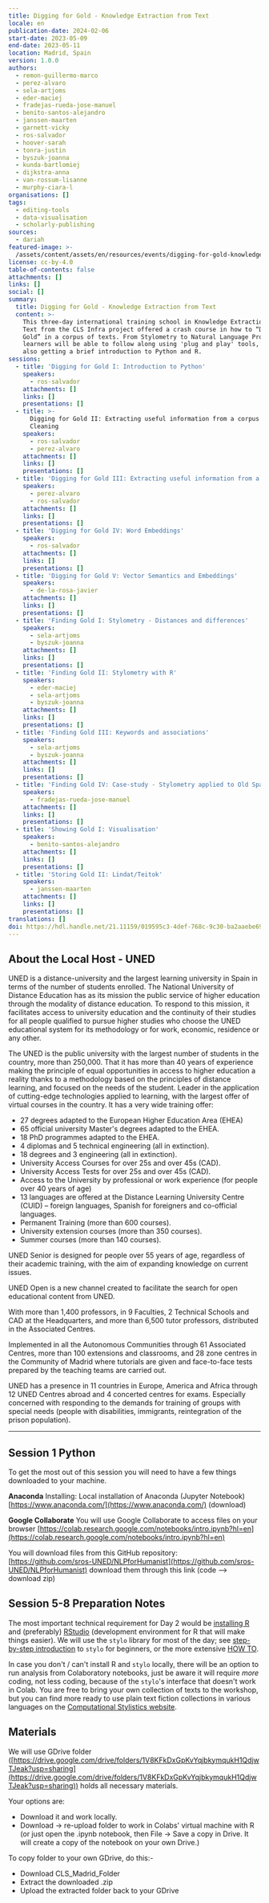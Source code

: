 ```yaml
---
title: Digging for Gold - Knowledge Extraction from Text
locale: en
publication-date: 2024-02-06
start-date: 2023-05-09
end-date: 2023-05-11
location: Madrid, Spain
version: 1.0.0
authors:
  - remon-guillermo-marco
  - perez-alvaro
  - sela-artjoms
  - eder-maciej
  - fradejas-rueda-jose-manuel
  - benito-santos-alejandro
  - janssen-maarten
  - garnett-vicky
  - ros-salvador
  - hoover-sarah
  - tonra-justin
  - byszuk-joanna
  - kunda-bartlomiej
  - dijkstra-anna
  - van-rossum-lisanne
  - murphy-ciara-l
organisations: []
tags:
  - editing-tools
  - data-visualisation
  - scholarly-publishing
sources:
  - dariah
featured-image: >-
  /assets/content/assets/en/resources/events/digging-for-gold-knowledge-extraction-from-text/featured-image.jpg
license: cc-by-4.0
table-of-contents: false
attachments: []
links: []
social: []
summary:
  title: Digging for Gold - Knowledge Extraction from Text
  content: >-
    This three-day international training school in Knowledge Extraction from
    Text from the CLS Infra project offered a crash course in how to “Dig for
    Gold” in a corpus of texts. From Stylometry to Natural Language Processing,
    learners will be able to follow along using 'plug and play' tools, while
    also getting a brief introduction to Python and R.
sessions:
  - title: 'Digging for Gold I: Introduction to Python'
    speakers:
      - ros-salvador
    attachments: []
    links: []
    presentations: []
  - title: >-
      Digging for Gold II: Extracting useful information from a corpus pt1 -
      Cleaning
    speakers:
      - ros-salvador
      - perez-alvaro
    attachments: []
    links: []
    presentations: []
  - title: 'Digging for Gold III: Extracting useful information from a corpus pt2'
    speakers:
      - perez-alvaro
      - ros-salvador
    attachments: []
    links: []
    presentations: []
  - title: 'Digging for Gold IV: Word Embeddings'
    speakers:
      - ros-salvador
    attachments: []
    links: []
    presentations: []
  - title: 'Digging for Gold V: Vector Semantics and Embeddings'
    speakers:
      - de-la-rosa-javier
    attachments: []
    links: []
    presentations: []
  - title: 'Finding Gold I: Stylometry - Distances and differences'
    speakers:
      - sela-artjoms
      - byszuk-joanna
    attachments: []
    links: []
    presentations: []
  - title: 'Finding Gold II: Stylometry with R'
    speakers:
      - eder-maciej
      - sela-artjoms
      - byszuk-joanna
    attachments: []
    links: []
    presentations: []
  - title: 'Finding Gold III: Keywords and associations'
    speakers:
      - sela-artjoms
      - byszuk-joanna
    attachments: []
    links: []
    presentations: []
  - title: 'Finding Gold IV: Case-study - Stylometry applied to Old Spanish Poetry'
    speakers:
      - fradejas-rueda-jose-manuel
    attachments: []
    links: []
    presentations: []
  - title: 'Showing Gold I: Visualisation'
    speakers:
      - benito-santos-alejandro
    attachments: []
    links: []
    presentations: []
  - title: 'Storing Gold II: Lindat/Teitok'
    speakers:
      - janssen-maarten
    attachments: []
    links: []
    presentations: []
translations: []
doi: https://hdl.handle.net/21.11159/019595c3-4def-768c-9c30-ba2aaebe69c1
---
```

## About the Local Host - UNED

UNED is a distance-university and the largest learning university in Spain in terms of the number
of students enrolled. The National University of Distance Education has as its mission the public
service of higher education through the modality of distance education. To respond to this
mission, it facilitates access to university education and the continuity of their studies for all
people qualified to pursue higher studies who choose the UNED educational system for its
methodology or for work, economic, residence or any other.

The UNED is the public university with the largest number of students in the country, more than
250,000. That it has more than 40 years of experience making the principle of equal opportunities
in access to higher education a reality thanks to a methodology based on the principles of
distance learning, and focused on the needs of the student. Leader in the application of
cutting-edge technologies applied to learning, with the largest offer of virtual courses in the
country. It has a very wide training offer:

* 27 degrees adapted to the European Higher Education Area (EHEA)
* 65 official university Master's degrees adapted to the EHEA.
* 18 PhD programmes adapted to the EHEA.
* 4 diplomas and 5 technical engineering (all in extinction).
* 18 degrees and 3 engineering (all in extinction).
* University Access Courses for over 25s and over 45s (CAD).
* University Access Tests for over 25s and over 45s (CAD).
* Access to the University by professional or work experience (for people over 40 years of age)
* 13 languages are offered at the Distance Learning University Centre (CUID) – foreign languages,
  Spanish for foreigners and co-official languages.
* Permanent Training (more than 600 courses).
* University extension courses (more than 350 courses).
* Summer courses (more than 140 courses).

UNED Senior is designed for people over 55 years of age, regardless of their academic training,
with the aim of expanding knowledge on current issues.

UNED Open is a new channel created to facilitate the search for open educational content from
UNED.

With more than 1,400 professors, in 9 Faculties, 2 Technical Schools and CAD at the Headquarters,
and more than 6,500 tutor professors, distributed in the Associated Centres.

Implemented in all the Autonomous Communities through 61 Associated Centres, more than 100
extensions and classrooms, and 28 zone centres in the Community of Madrid where tutorials are
given and face-to-face tests prepared by the teaching teams are carried out.

UNED has a presence in 11 countries in Europe, America and Africa through 12 UNED Centres abroad
and 4 concerted centres for exams. Especially concerned with responding to the demands for
training of groups with special needs (people with disabilities, immigrants, reintegration of the
prison population).

---

## Session 1 Python

To get the most out of this session you will need to have a few things downloaded to your machine.

**Anaconda**
Installing: Local installation of Anaconda (Jupyter Notebook)
[https://www.anaconda.com/](https://www.anaconda.com/) (download)

**Google Collaborate**
You will use Google Collaborate to access files on your browser
[https://colab.research.google.com/notebooks/intro.ipynb?hl=en](https://colab.research.google.com/notebooks/intro.ipynb?hl=en)

You will download files from this GitHub repository:
[https://github.com/sros-UNED/NLPforHumanist](https://github.com/sros-UNED/NLPforHumanist) download them through this link (code —> download zip)

## Session 5-8 Preparation Notes

The most important technical requirement for Day 2 would be [installing
R](https://cloud.r-project.org/) and (preferably)
[RStudio](https://posit.co/download/rstudio-desktop/) (development environment for R that will
make things easier). We will use the `stylo` library for most of the day; see [step-by-step
introduction](https://computationalstylistics.github.io/stylo_nutshell/#) to `stylo` for beginners,
or the more extensive [HOW
TO](https://github.com/computationalstylistics/stylo_howto/blob/master/stylo_howto.pdf).

In case you don't / can't install R and `stylo` locally, there will be an option to run analysis
from Colaboratory notebooks, just be aware it will require *more* coding, not less coding, because
of the `stylo`'s interface that doesn't work in Colab.  You are free to bring your own collection of
texts to the workshop, but you can find more ready to use plain text fiction collections in
various languages on the [Computational Stylistics
website](https://computationalstylistics.github.io/resources/).

## Materials

We will use GDrive folder
([https://drive.google.com/drive/folders/1V8KFkDxGpKvYqjbkymqukH1QdjwTJeak?usp=sharing](https://drive.google.com/drive/folders/1V8KFkDxGpKvYqjbkymqukH1QdjwTJeak?usp=sharing))
holds all necessary materials.

Your options are:

* Download it and work locally.
* Download -> re-upload folder to work in Colabs' virtual machine with R (or just open the
  .ipynb notebook, then File -> Save a copy in Drive. It will create a copy of the notebook on your
  own Drive.)

To copy folder to your own GDrive, do this:-

* Download CLS\_Madrid\_Folder
* Extract the downloaded .zip
* Upload the extracted folder back to your GDrive
